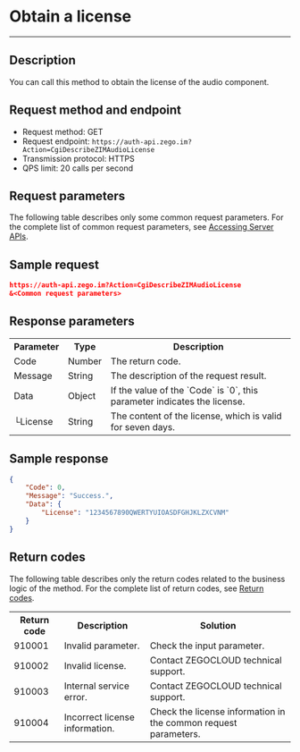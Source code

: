 # Obtain a license

- - -

## Description

You can call this method to obtain the license of the audio component.

## Request method and endpoint

- Request method: GET
- Request endpoint: `https://auth-api.zego.im?Action=CgiDescribeZIMAudioLicense`
- Transmission protocol: HTTPS
- QPS limit: 20 calls per second


## Request parameters

The following table describes only some common request parameters. For the complete list of common request parameters, see [Accessing Server APIs](../Accessing%20Server%20APIs.mdx#public-parameters).

## Sample request

```json
https://auth-api.zego.im?Action=CgiDescribeZIMAudioLicense
&<Common request parameters>
```

## Response parameters

<table class="collapsible-table" >

<tbody><tr data-row-level="1">
<th>Parameter</th>
<th>Type</th>
<th>Description</th>
</tr>
<tr data-row-level="2">
<td>Code</td>
<td>Number</td>
<td>The return code. </td>
</tr>
<tr data-row-level="3">
<td>Message</td>
<td>String</td>
<td>The description of the request result. </td>
</tr>
<tr data-row-level="4" data-row-child="true">
<td>Data</td>
<td>Object</td>
<td>If the value of the `Code` is `0`, this parameter indicates the license. </td>
</tr>
<tr data-row-level="4-1">
<td>└License</td>
<td>String</td>
<td>The content of the license, which is valid for seven days. </td>
</tr>
</tbody></table>

## Sample response

```json
{
    "Code": 0,
    "Message": "Success.",
    "Data": {
        "License": "1234567890QWERTYUIOASDFGHJKLZXCVNM"
    }
}
```

## Return codes

The following table describes only the return codes related to the business logic of the method. For the complete list of return codes, see [Return codes](../Return%20codes.mdx).

<table>

<tbody><tr>
<th>Return code</th>
<th>Description</th>
<th>Solution</th>
</tr>
<tr>
<td>910001</td>
<td>Invalid parameter. </td>
<td>Check the input parameter. </td>
</tr>
<tr>
<td>910002</td>
<td>Invalid license. </td>
<td>Contact ZEGOCLOUD technical support. </td>
</tr>
<tr>
<td>910003</td>
<td>Internal service error. </td>
<td>Contact ZEGOCLOUD technical support. </td>
</tr>
<tr>
<td>910004</td>
<td>Incorrect license information. </td>
<td>Check the license information in the common request parameters. </td>
</tr>
</tbody></table>
